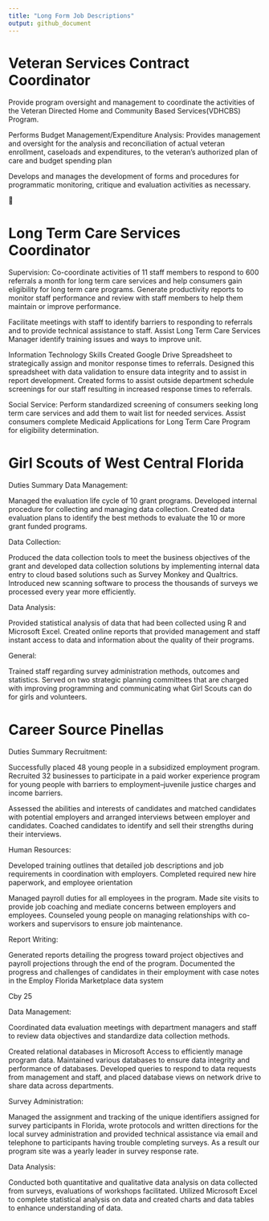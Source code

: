 ```yaml
---
title: "Long Form Job Descriptions"
output: github_document
---
```



# Veteran Services Contract Coordinator

Provide program oversight and management to coordinate the activities of the Veteran Directed Home and Community Based Services(VDHCBS) Program.

Performs Budget Management/Expenditure Analysis: Provides management
and oversight for the analysis and reconciliation of actual veteran enrollment, caseloads and expenditures, to the veteran’s authorized plan of care and budget spending plan

Develops and manages the development of forms and procedures for
programmatic monitoring, critique and evaluation activities as necessary.






# Long Term Care Services Coordinator

Supervision: 
Co-coordinate activities of 11 staff members to respond to 600 referrals a month for long term care services and help consumers gain eligibility for long term care programs. Generate productivity reports to monitor staff performance and review with staff members to help them maintain or improve performance. 

Facilitate meetings with staff to identify barriers to responding to referrals and to provide technical assistance to staff. Assist Long Term Care Services Manager identify training issues and ways to improve unit. 

Information Technology Skills
Created Google Drive Spreadsheet to strategically assign and monitor response times to referrals. Designed this spreadsheet with data validation to ensure data integrity and to assist in report development. Created forms to assist outside department schedule screenings for our staff resulting in increased response times to referrals. 

Social Service: 
Perform standardized screening of consumers seeking long term care services and add them to wait list for needed services. Assist consumers complete Medicaid Applications for Long Term Care Program for eligibility determination.



# Girl Scouts of West Central Florida

Duties Summary
Data Management: 

Managed the evaluation life cycle of 10 grant programs. Developed internal procedure for collecting and managing data collection. Created data evaluation plans to identify the best methods to evaluate the 10 or more grant funded programs. 

Data Collection:

Produced the data collection tools to meet the business objectives of the grant and developed data collection solutions by implementing internal data entry to cloud based solutions such as Survey Monkey and Qualtrics. Introduced new scanning software to process the thousands of surveys we processed every year more efficiently. 

Data Analysis:

Provided statistical analysis of data that had been collected using R and Microsoft Excel. Created online reports that provided management and staff instant access to data and information about the quality of their programs. 

General: 

Trained staff regarding survey administration methods, outcomes and statistics. Served on two strategic planning committees that are charged with improving programming and communicating what Girl Scouts can do for girls and volunteers. 


# Career Source Pinellas

Duties Summary
Recruitment:

Successfully placed 48 young people in a subsidized employment program. Recruited 32 businesses to participate in a paid worker experience program for young people with barriers to employment--juvenile justice charges and income barriers. 

Assessed the abilities and interests of candidates and matched candidates with potential employers and arranged interviews between employer and candidates. Coached candidates to identify and sell their strengths during their interviews. 

Human Resources: 

Developed training outlines that detailed job descriptions and job requirements in coordination with employers. Completed required new hire paperwork, and employee orientation

Managed payroll duties for all employees in the program. Made site visits to provide job coaching and mediate concerns between employers and employees. Counseled young people on managing relationships with co-workers and supervisors to ensure job maintenance. 

Report Writing:

Generated reports detailing the progress toward project objectives and payroll projections through the end of the program. Documented the progress and challenges of candidates in their employment with case notes in the Employ Florida Marketplace data system


Cby 25


Data Management:

Coordinated data evaluation meetings with department managers and staff to review data objectives and standardize data collection methods. 

Created relational databases in Microsoft Access to efficiently manage program data. Maintained various databases to ensure data integrity and performance of databases. Developed queries to respond to data requests from management and staff, and placed database views on network drive to share data across departments. 

Survey Administration: 

Managed the assignment and tracking of the unique identifiers assigned for survey participants in Florida, wrote protocols and written directions for the local survey administration and provided technical assistance via email and telephone to participants having trouble completing surveys. As a result our program site was a yearly leader in survey response rate. 

Data Analysis:

Conducted both quantitative and qualitative data analysis on data collected from surveys, evaluations of workshops facilitated. Utilized Microsoft Excel to complete statistical analysis on data and created charts and data tables to enhance understanding of data. 